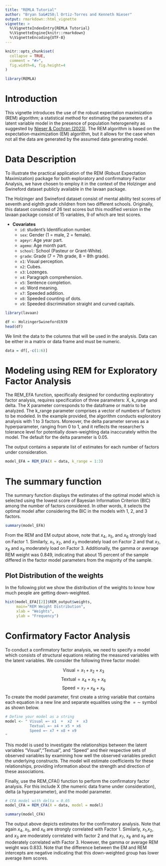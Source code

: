 ```yaml
---
title: "REMLA Tutorial"
author: "Bryan Sa&#250;l Ortiz-Torres and Kenneth Nieser"
output: rmarkdown::html_vignette
vignette: >
  %\VignetteIndexEntry{REMLA Tutorial}
  %\VignetteEngine{knitr::rmarkdown}
  %\VignetteEncoding{UTF-8}
---
```


```r
knitr::opts_chunk$set(
  collapse = TRUE,
  comment = "#>",
  fig.width=6, fig.height=4
)
```

```r
library(REMLA)
```

# Introduction

This vignette introduces the use of the robust expectation maximization (REM) algorithm; a statistical method for estimating the parameters of a latent variable model in the presence of population heterogeneity as suggested by [Nieser & Cochran (2023)](https://doi.org/10.1037/met0000413 ). The REM algorithm is based on the expectation-maximization (EM) algorithm, but it allows for the case when not all the data are generated by the assumed data generating model.

# Data Description

To illustrate the practical application of the REM (Robust Expectation Maximization) package for both exploratory and confirmatory Factor Analysis, we have chosen to employ it in the context of the Holzinger and Swineford dataset publicly available in the lavaan package.

The Holzinger and Swineford dataset consist of mental ability test scores of seventh and eighth grade children from two different schools. Originally, this dataset consisted of 26 test scores but this modified version in the lavaan package consist of 15 variables, 9 of which are test scores.

-   **Covariates**
    -   `id`: student's Identification number.
    -   `sex`: Gender (1 = male, 2 = female).
    -   `ageyr`: Age year part.
    -   `agemo`: Age month part.
    -   `school`: School (Pasteur or Grant-White).
    -   `grade`: Grade (7 = 7th grade, 8 = 8th grade).
    -   `x1`: Visual perception.
    -   `x2`: Cubes.
    -   `x3`: Lozenges.
    -   `x4`: Paragraph comprehension.
    -   `x5`: Sentence completion.
    -   `x6`: Word meaning.
    -   `x7`: Speeded addition.
    -   `x8`: Speeded counting of dots.
    -   `x9`: Speeded discrimination straight and curved capitals.

```r
library(lavaan)

df <- HolzingerSwineford1939
head(df)
```

We limit the data to the columns that will be used in the analysis. Data can be either in a matrix or data frame and must be numeric.

```r
data = df[,-c(1:6)] 
```

# Modeling using REM for Exploratory Factor Analysis

The REM_EFA function, specifically designed for conducting exploratory factor analysis, requires specification of three parameters: X, k_range and delta. The X parameter corresponds to the dataframe or matrix to be analyzed. The k_range parameter comprises a vector of numbers of factors to be modeled. In the example provided, the algorithm conducts exploratory analysis with 1 to 3 factors. Moreover, the delta parameter serves as a hyperparameter, ranging from 0 to 1, and it reflects the researcher's tolerance level for potentially down-weighting data inaccurately within the model. The default for the delta parameter is 0.05.

The output contains a separate list of estimates for each number of factors under consideration.

```r
model_EFA = REM_EFA(X = data, k_range = 1:3)
```

# The summary function

The summary function displays the estimates of the optimal model which is selected using the lowest score of Bayesian Information Criterion (BIC) among the number of factors considered. In other words, it selects the optimal model after considering the BIC in the models with 1, 2, and 3 factors.

```r
summary(model_EFA)
```

From the REM and EM output above, note that $x_4$, $x_5$, and $x_6$ strongly load on Factor 1. Similarly, $x_1$, $x_2$, and $x_3$ moderately load on Factor 2 and that $x_7$, $x_8$ and $x_9$ moderately load on Factor 3. Additionally, the gamma or average REM weight was 0.849, indicating that about 15 percent of the sample differed in the factor model parameters from the majority of the sample.

## Plot Distribution of the weights

In the following plot we show the distribution of the weights to know how much people are getting down-weighted.

```r

hist(model_EFA[[2]]$REM_output$weights,
     main="REM Weight Distribution",
     xlab = "Weights", 
     ylab = "Frequency")
```

# Confirmatory Factor Analysis

To conduct a confirmatory factor analysis, we need to specify a model which consists of structural equations relating the measured variables with the latent variables. We consider the following three factor model:

$$\text{Visual} = x_1 + x_2 + x_3 $$ $$\text{Textual} = x_4 + x_5 + x_6 $$ $$\text{Speed} = x_7 + x_8 + x_9$$ To create the model parameter, first create a string variable that contains each equation in a new line and separate equalities using the $=\sim$ symbol as shown below.

```r
# Define your model as a string
model <- " Visual =~ x1  +  x2  +  x3 
           Textual =~ x4 + x5 + x6
           Speed =~ x7 + x8 + x9
"
```

This model is used to investigate the relationships between the latent variables "Visual","Textual", and "Speed" and their respective sets of observed variables by examining how well the observed variables predict the underlying constructs. The model will estimate coefficients for these relationships, providing information about the strength and direction of these associations.

Finally, use the REM_CFA() function to perform the confirmatory factor analysis. For this include X (the numeric data frame under consideration), delta (a hyperparameter), and the model parameter.

```r
# CFA model with delta = 0.05
model_CFA = REM_CFA(X = data, model = model)
```

```r
summary(model_CFA)
```

The output above depicts estimates for the confirmatory analysis. Note that again $x_4$, $x_5$, and $x_6$ are strongly correlated with Factor 1. Similarly, $x_1$,$x_2$, and $x_3$ are moderately correlated with factor 2 and that $x_7$, $x_8$ and $x_9$ are moderately correlated with Factor 3. However, the gamma or average REM weight was 0.833. Note that the difference between the EM and REM intercepts are negative indicating that this down-weighted group has lower average item scores.
